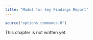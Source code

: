 ---
title: "Model for key Findings Report"
---

```{r options_communes, include=FALSE}
source("options_communes.R")
```

<div class="important">
This chapter is not written yet.
</div>

